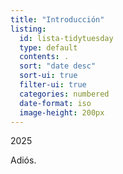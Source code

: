 ```yaml
---
title: "Introducción"
listing:
  id: lista-tidytuesday
  type: default
  contents: .
  sort: "date desc"
  sort-ui: true
  filter-ui: true
  categories: numbered
  date-format: iso
  image-height: 200px
---
```


2025

::: {#lista-tidytuesday}
:::

Adiós.
